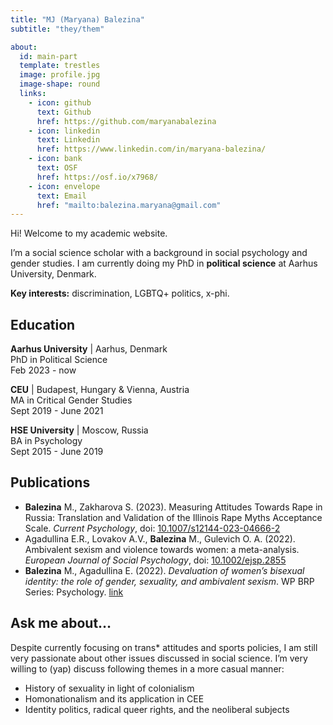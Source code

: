 ```yaml
---
title: "MJ (Maryana) Balezina"
subtitle: "they/them"

about:
  id: main-part
  template: trestles
  image: profile.jpg
  image-shape: round
  links:
    - icon: github
      text: Github
      href: https://github.com/maryanabalezina
    - icon: linkedin
      text: Linkedin
      href: https://www.linkedin.com/in/maryana-balezina/
    - icon: bank
      text: OSF
      href: https://osf.io/x7968/
    - icon: envelope
      text: Email
      href: "mailto:balezina.maryana@gmail.com" 
---
```


::: {#main-part}
Hi! Welcome to my academic website.

I'm a social science scholar with a background in social psychology and gender studies. I am currently doing my PhD in **political science** at Aarhus University, Denmark.

**Key interests:** discrimination, LGBTQ+ politics, x-phi.

## Education

**Aarhus University** \| Aarhus, Denmark <br> PhD in Political Science <br> Feb 2023 - now

**CEU** \| Budapest, Hungary & Vienna, Austria <br> MA in Critical Gender Studies <br> Sept 2019 - June 2021

**HSE University** \| Moscow, Russia <br> BA in Psychology <br> Sept 2015 - June 2019
:::

## Publications

-   **Balezina** M., Zakharova S. (2023). Measuring Attitudes Towards Rape in Russia: Translation and Validation of the Illinois Rape Myths Acceptance Scale. *Current Psychology*, doi: [10.1007/s12144-023-04666-2](https://link.springer.com/article/10.1007/s12144-023-04666-2)
-   Agadullina E.R., Lovakov A.V., **Balezina** M., Gulevich O. A. (2022). Ambivalent sexism and violence towards women: a meta-analysis. *European Journal of Social Psychology*, doi: [10.1002/ejsp.2855](https://onlinelibrary.wiley.com/doi/10.1002/ejsp.2855)
-   **Balezina** M., Agadullina E. (2022). *Devaluation of women's bisexual identity: the role of gender, sexuality, and ambivalent sexism*. WP BRP Series: Psychology. [link](https://wp.hse.ru/data/2022/11/12/1727876113/133PSY2022.pdf)

## Ask me about...

Despite currently focusing on trans\* attitudes and sports policies, I am still very passionate about other issues discussed in social science. I'm very willing to (yap) discuss following themes in a more casual manner:

-   History of sexuality in light of colonialism
-   Homonationalism and its application in CEE
-   Identity politics, radical queer rights, and the neoliberal subjects
